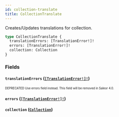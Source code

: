 ```yaml
---
id: collection-translate
title: CollectionTranslate
---
```


Creates/Updates translations for collection.

```graphql
type CollectionTranslate {
  translationErrors: [TranslationError!]!
  errors: [TranslationError!]!
  collection: Collection
}
```

### Fields

#### `translationErrors` ([`[TranslationError!]!`](/developer/api-reference/objects/translation-error.mdx))

<sub><sup><span className="deprecatedTag">DEPRECATED</span> Use errors field instead. This field will be removed in Saleor 4.0.</sup></sub>

#### `errors` ([`[TranslationError!]!`](/developer/api-reference/objects/translation-error.mdx))

#### `collection` ([`Collection`](/developer/api-reference/objects/collection.mdx))
